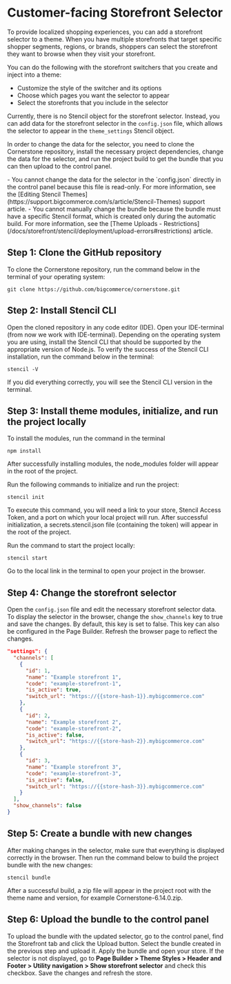 # Customer-facing Storefront Selector

To provide localized shopping experiences, you can add a storefront selector to a theme. 
When you have multiple storefronts that target specific shopper segments, regions, or brands, shoppers can select the storefront they want to browse when they visit your storefront. 

You can do the following with the storefront switchers that you create and inject into a theme:

- Customize the style of the switcher and its options
- Choose which pages you want the selector to appear
- Select the storefronts that you include in the selector 

Currently, there is no Stencil object for the storefront selector. Instead, you can add data for the storefront selector in the `config.json` file, which allows the selector to appear in the `theme_settings` Stencil object.

In order to change the data for the selector, you need to clone the Cornerstone repository, install the necessary project dependencies, change the data for the selector, and run the project build to get the bundle that you can then upload to the control panel.

<Callout type="info">
- You cannot change the data for the selector in the `config.json` directly in the control panel because this file is read-only. For more information, see the [Editing Stencil Themes](https://support.bigcommerce.com/s/article/Stencil-Themes) support article.
- You cannot manually change the bundle because the bundle must have a specific Stencil format, which is created only during the automatic build. For more information, see the [Theme Uploads - Restrictions](/docs/storefront/stencil/deployment/upload-errors#restrictions) article.
</Callout>

## Step 1: Clone the GitHub repository
To clone the Cornerstone repository, run the command below in the terminal of your operating system:

```
git clone https://github.com/bigcommerce/cornerstone.git
```

## Step 2: Install Stencil CLI

Open the cloned repository in any code editor (IDE). Open your IDE-terminal (from now we work with IDE-terminal). Depending on the operating system you are using, install the Stencil CLI that should be supported by the appropriate version of Node.js.
To verify the success of the Stencil CLI installation, run the command below in the terminal:

```
stencil -V
```

If you did everything correctly, you will see the Stencil CLI version in the terminal.



## Step 3: Install theme modules, initialize, and run the project locally

To install the modules, run the command in the terminal

```
npm install
```

After successfully installing modules, the node_modules folder will appear in the root of the project. 

Run the following commands to initialize and run the project:

```
stencil init
```

To execute this command, you will need a link to your store, Stencil Access Token, and a port on which your local project will run. After successful initialization, a secrets.stencil.json file (containing the token) will appear in the root of the project.

Run the command to start the project locally:

```
stencil start
```

Go to the local link in the terminal to open your project in the browser.


## Step 4: Change the storefront selector

Open the `config.json` file and edit the necessary storefront selector data. To display the selector in the browser, change the `show_channels` key to true and save the changes. By default, this key is set to false. This key can also be configured in the Page Builder. Refresh the browser page to reflect the changes.

```json filename="Example storefront selector data" copy
"settings": {
  "channels": [
    {
      "id": 1,
      "name": "Example storefront 1",
      "code": "example-storefront-1",
      "is_active": true,
      "switch_url": "https://{{store-hash-1}}.mybigcommerce.com"
    },
    {
      "id": 2,
      "name": "Example storefront 2",
      "code": "example-storefront-2",
      "is_active": false,
      "switch_url": "https://{{store-hash-2}}.mybigcommerce.com"
    },
    {
      "id": 3,
      "name": "Example storefront 3",
      "code": "example-storefront-3",
      "is_active": false,
      "switch_url": "https://{{store-hash-3}}.mybigcommerce.com"
    }
  ],
  "show_channels": false
}
```

## Step 5: Create a bundle with new changes

After making changes in the selector, make sure that everything is displayed correctly in the browser. Then run the command below to build the project bundle with the new changes:

```
stencil bundle
```

After a successful build, a zip file will appear in the project root with the theme name and version, for example Cornerstone-6.14.0.zip.


## Step 6: Upload the bundle to the control panel

To upload the bundle with the updated selector, go to the control panel, find the Storefront tab and click the Upload button. Select the bundle created in the previous step and upload it.
Apply the bundle and open your store. If the selector is not displayed, go to **Page Builder > Theme Styles > Header and Footer > Utility navigation > Show storefront selector** and check this checkbox. Save the changes and refresh the store.


